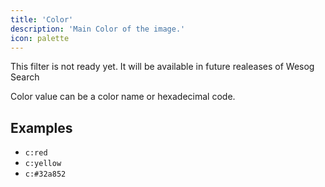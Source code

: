 ```yaml
---
title: 'Color'
description: 'Main Color of the image.'
icon: palette
---
```


<Warning>This filter is not ready yet. It will be available in future realeases of Wesog Search</Warning>

Color value can be a color name or hexadecimal code.

## Examples

- `c:red`
- `c:yellow`
- `c:#32a852`